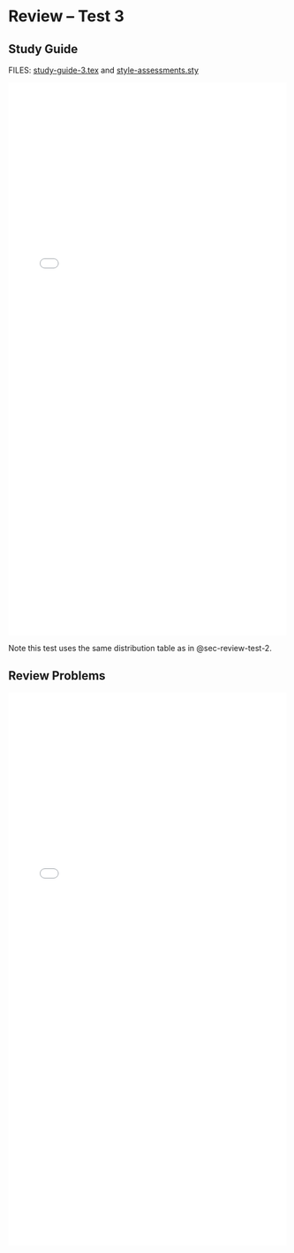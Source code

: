 # Review -- Test 3 {.unnumbered}

## Study Guide

FILES: [study-guide-3.tex](https://github.com/coltongearhart/math321/blob/main/assessments/study-guide-3.tex) and [style-assessments.sty](https://github.com/coltongearhart/math321/blob/main/assessments/style-assessments.sty)

<embed src="assessments/study-guide-3.pdf" type="application/pdf" width="100%" height="1000px"></embed>

Note this test uses the same distribution table as in @sec-review-test-2.

## Review Problems

<embed src="assessments/review-problems-3.pdf" type="application/pdf" width="100%" height="1000px"></embed>
